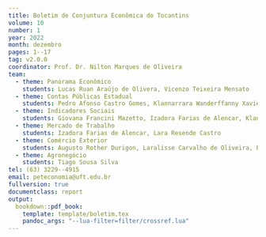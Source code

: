 ```yaml
---
title: Boletim de Conjuntura Econômica do Tocantins
volume: 10
number: 1
year: 2022
month: dezembro
pages: 1--17
tag: v2.0.0
coordinator: Prof. Dr. Nilton Marques de Oliveira
team:
  - theme: Panorama Econômico
    students: Lucas Ruan Araújo de Olivera, Vicenzo Teixeira Mensato
  - theme: Contas Públicas Estadual
    students: Pedro Afonso Castro Gomes, Klannarrara Wanderffanny Xavier 
  - theme: Indicadores Sociais
    students: Giovana Francini Mazetto, Izadora Farias de Alencar, Klanarrara Wanderffany Xavier, Heder Soares Junior
  - theme: Mercado de Trabalho
    students: Izadora Farias de Alencar, Lara Resende Castro 
  - theme: Comércio Exterior  
    students: Augusto Rother Durigon, Laralisse Carvalho de Oliveira, Pedro Afonso Castro Gomes
  - theme: Agronegócio
    students: Tiago Sousa Silva 
tel: (63) 3229--4915
email: peteconomia@uft.edu.br
fullversion: true
documentclass: report
output:
  bookdown::pdf_book:
    template: template/boletim.tex
    pandoc_args: "--lua-filter=filter/crossref.lua"
---
```

